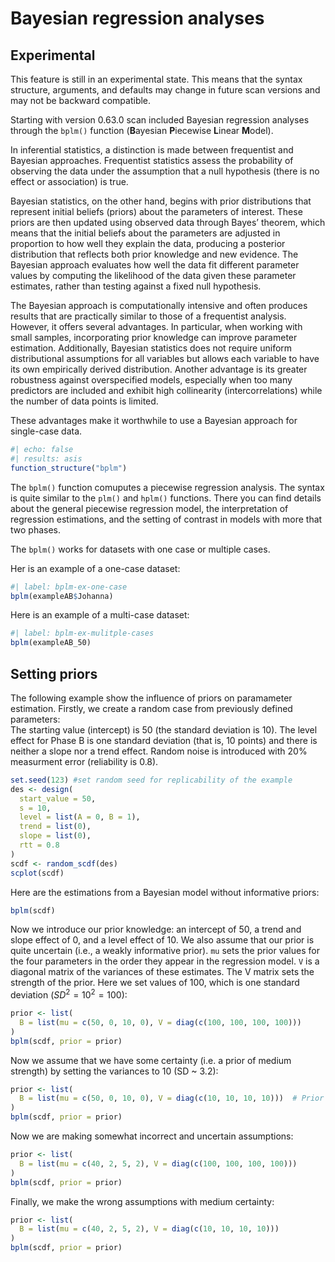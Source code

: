# Bayesian regression analyses {#sec-bplm}

::: callout-caution
## Experimental

This feature is still in an experimental state. This means that the syntax structure, arguments, and defaults may change in future scan versions and may not be backward compatible.
:::

Starting with version 0.63.0 scan included Bayesian regression analyses through the `bplm()` function (**B**ayesian **P**iecewise **L**inear **M**odel).

In inferential statistics, a distinction is made between frequentist and Bayesian approaches. Frequentist statistics assess the probability of observing the data under the assumption that a null hypothesis (there is no effect or association) is true. 

Bayesian statistics, on the other hand, begins with prior distributions that represent initial beliefs (priors) about the parameters of interest. These priors are then updated using observed data through Bayes’ theorem, which means that the initial beliefs about the parameters are adjusted in proportion to how well they explain the data, producing a posterior distribution that reflects both prior knowledge and new evidence. The Bayesian approach evaluates how well the data fit different parameter values by computing the likelihood of the data given these parameter estimates, rather than testing against a fixed null hypothesis.

The Bayesian approach is computationally intensive and often produces results that are practically similar to those of a frequentist analysis. However, it offers several advantages. In particular, when working with small samples, incorporating prior knowledge can improve parameter estimation. Additionally, Bayesian statistics does not require uniform distributional assumptions for all variables but allows each variable to have its own empirically derived distribution. Another advantage is its greater robustness against overspecified models, especially when too many predictors are included and exhibit high collinearity (intercorrelations) while the number of data points is limited.

These advantages make it worthwhile to use a Bayesian approach for single-case data.

```r
#| echo: false
#| results: asis
function_structure("bplm")
```

The `bplm()` function comuputes a piecewise regression analysis. The syntax is quite similar to the `plm()` and `hplm()` functions. There you can find details about the general piecewise regression model, the interpretation of regression estimations, and the setting of contrast in models with more that two phases.

The `bplm()` works for datasets with one case or multiple cases.

Her is an example of a one-case dataset:

```r
#| label: bplm-ex-one-case
bplm(exampleAB$Johanna)
```


Here is an example of a multi-case dataset:

```r
#| label: bplm-ex-mulitple-cases
bplm(exampleAB_50)
```

## Setting priors

The following example show the influence of priors on paramameter estimation. Firstly, we create a random case from previously defined parameters:  
The starting value (intercept) is 50 (the standard deviation is 10). The level effect for Phase B is one standard deviation (that is, 10 points) and there is neither a slope nor a trend effect. Random noise is introduced with 20% measurment error (reliability is 0.8).

```r
set.seed(123) #set random seed for replicability of the example
des <- design(
  start_value = 50, 
  s = 10,
  level = list(A = 0, B = 1), 
  trend = list(0),
  slope = list(0),
  rtt = 0.8
)
scdf <- random_scdf(des)
scplot(scdf)
```

Here are the estimations from a Bayesian model without informative priors:

```r
bplm(scdf)
```

Now we introduce our prior knowledge: an intercept of 50, a trend and slope effect of 0, and a level effect of 10. We also assume that our prior is quite uncertain (i.e., a weakly informative prior). `mu` sets the prior values for the four parameters in the order they appear in the regression model. `V` is a diagonal matrix of the variances of these estimates. The V matrix sets the strength of the prior. Here we set values of 100, which is one standard deviation ($SD^2 = 10^2 = 100$):


```r
prior <- list(
  B = list(mu = c(50, 0, 10, 0), V = diag(c(100, 100, 100, 100)))
)
bplm(scdf, prior = prior)
```

Now we assume that we have some certainty (i.e. a prior of medium strength) by setting the variances to 10 (SD ~ 3.2):

```r
prior <- list(
  B = list(mu = c(50, 0, 10, 0), V = diag(c(10, 10, 10, 10)))  # Prior for regression effects
)
bplm(scdf, prior = prior)
```

Now we are making somewhat incorrect and uncertain assumptions:

```r
prior <- list(
  B = list(mu = c(40, 2, 5, 2), V = diag(c(100, 100, 100, 100)))
)
bplm(scdf, prior = prior)
```

Finally, we make the wrong assumptions with medium certainty:

```r
prior <- list(
  B = list(mu = c(40, 2, 5, 2), V = diag(c(10, 10, 10, 10)))
)
bplm(scdf, prior = prior)
```

